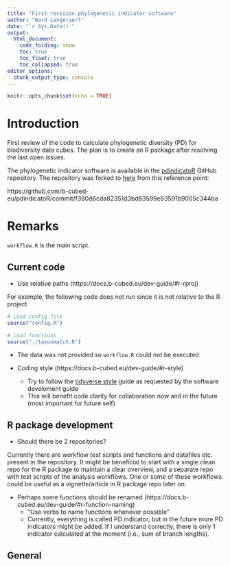 ```yaml
---
title: "First revision phylogenetic indicator software"
author: "Ward Langeraert"
date: "`r Sys.Date()`"
output:
  html_document:
    code_folding: show
    toc: true
    toc_float: true
    toc_collapsed: true
editor_options: 
  chunk_output_type: console
---
```


```r
knitr::opts_chunk$set(echo = TRUE)
```

# Introduction
First review of the code to calculate phylogenetic diversity (PD) for biodiversity data cubes. The plan is to create an R package after resolving the last open issues.

The phylogenetic indicator software is available in the [pdindicatoR](https://github.com/b-cubed-eu/pdindicatoR) GitHub repository.
The repository was forked to [here](https://github.com/wlangera/pdindicatoR) from this reference point:

https://github.com/b-cubed-eu/pdindicatoR/commit/f380d6cda82351d3bd83599e63591b9005c344ba

# Remarks

`workflow.R` is the main script.

## Current code

- Use relative paths (https://docs.b-cubed.eu/dev-guide/#r-rproj)

For example, the following code does not run since it is not relative to the R project

```r
# Load config file
source("config.R")

# Load functions
source("./taxonmatch.R")
```

- The data was not provided so `workflow.R` could not be executed

- Coding style (https://docs.b-cubed.eu/dev-guide/#r-style)
  - Try to follow the [tidyverse style](https://style.tidyverse.org/) guide as requested by the software develoment guide
  - This will benefit code clarity for collaboration now and in the future (most important for future self)


## R package development

- Should there be 2 repositories?

Currently there are workflow test scripts and functions and datafiles etc. present in the repository.
It might be beneficial to start with a single clean repo for the R package to maintain a clear overview, and a separate repo with test scripts of the analysis workflows. One or some of these workflows could be useful as a vignette/article in R package repo later on.

- Perhaps some functions should be renamed (https://docs.b-cubed.eu/dev-guide/#r-function-naming)
  - "Use verbs to name functions whenever possible"
  - Currently, everything is called PD indicator, but in the future more PD indicators might be added. If I understand correctly, there is only 1 indicator calculated at the moment (i.e., sum of branch lengths).
  
## General


